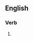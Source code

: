 ==English==

===Verb===
{{head|en|present participle}}

# {{present participle of|volatilize|lang=en|nocat=1}}